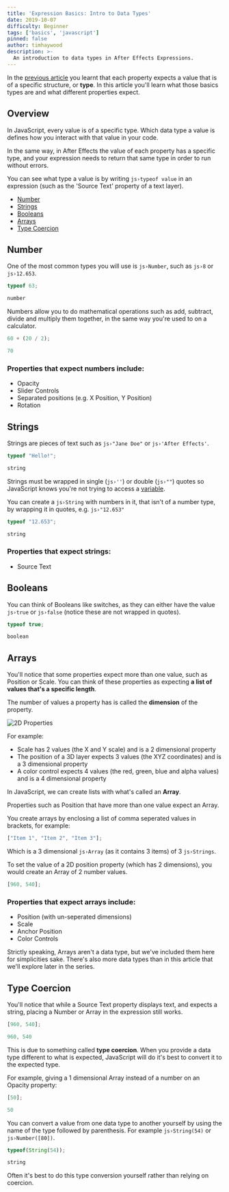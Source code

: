 ```yaml
---
title: 'Expression Basics: Intro to Data Types'
date: 2019-10-07
difficulty: Beginner
tags: ['basics', 'javascript']
pinned: false
author: timhaywood
description: >-
  An introduction to data types in After Effects Expressions.
---
```



In the [previous article](/blog/basics-introduction) you learnt that each property expects a value that is of a specific structure, or **type**. In this article you'll learn what those basics types are and what different properties expect.

## Overview

In JavaScript, every value is of a specific type. Which data type a value is defines how you interact with that value in your code.

In the same way, in After Effects the value of each property has a specific type, and your expression needs to return that same type in order to run without errors.

You can see what type a value is by writing `js›typeof value` in an expression (such as the 'Source Text' property of a text layer).

<ContentList>

- [Number](#number)
- [Strings](#strings)
- [Booleans](#booleans)
- [Arrays](#arrays)
- [Type Coercion](#type-coercion)

</ContentList>

## Number

One of the most common types you will use is `js›Number`, such as `js›8` or `js›12.653`. 

```js
typeof 63;
```
<Successful>

```js
number
```

</Successful>

Numbers allow you to do mathematical operations such as add, subtract, divide and multiply them together, in the same way you're used to on a calculator.

```js
60 + (20 / 2);
```

<Successful>

```js
70
```

</Successful>


### Properties that expect numbers include:

- Opacity
- Slider Controls
- Separated positions (e.g. X Position, Y Position)
- Rotation


## Strings

Strings are pieces of text such as `js›"Jane Doe"` or `js›'After Effects'`.

```js
typeof "Hello!";
```
<Successful>

```js
string
```

</Successful>


Strings must be wrapped in single (`js›''`) or double (`js›""`) quotes so JavaScript knows you're not trying to access a [variable](/blog/basics-variables).

You can create a `js›String` with numbers in it, that isn't of a number type, by wrapping it in quotes, e.g. `js›"12.653"`

```js
typeof "12.653";
```
<Successful>

```js
string
```

</Successful>

### Properties that expect strings:

- Source Text

## Booleans

You can think of Booleans like switches, as they can either have the value `js›true` or `js›false` (notice these are not wrapped in quotes).

```js
typeof true;
```
<Successful>

```js
boolean
```

</Successful>

## Arrays

You'll notice that some properties expect more than one value, such as Position or Scale. You can think of these properties as expecting **a list of values that's a specific length**.

The number of values a property has is called the **dimension** of the property.

![2D Properties](2d-properties.png)

For example:

- Scale has 2 values (the X and Y scale) and is a 2 dimensional property
- The position of a 3D layer expects 3 values (the XYZ coordinates) and is a 3 dimensional property
- A color control expects 4 values (the red, green, blue and alpha values) and is a 4 dimensional property

In JavaScript, we can create lists with what's called an **Array**.

<Inform>

Properties such as Position that have more than one value expect an Array.

</Inform>

You create arrays by enclosing a list of comma seperated values in brackets, for example:

```js
["Item 1", "Item 2", "Item 3"];
```

Which is a 3 dimensional `js›Array`  (as it contains 3 items) of 3 `js›Strings`.

To set the value of a 2D position property (which has 2 dimensions), you would create an Array of 2 number values.

```js
[960, 540];
```

### Properties that expect arrays include:

- Position (with un-seperated dimensions)
- Scale
- Anchor Position
- Color Controls

<Note>

Strictly speaking, Arrays aren't a data type, but we've included them here for simplicities sake. There's also more data types than in this article that we'll explore later in the series.

</Note>

## Type Coercion

You'll notice that while a Source Text property displays text, and expects a string, placing a Number or Array in the expression still works.

```js
[960, 540];
```
<Successful>

```js
960, 540
```

</Successful>

This is due to something called **type coercion**. When you provide a data type different to what is expected, JavaScript will do it's best to convert it to the expected type.

For example, giving a 1 dimensional Array instead of a number on an Opacity property:

```js
[50];
```
<Successful>

```js
50
```

</Successful>

You can convert a value from one data type to another yourself by using the name of the type followed by parenthesis. For example `js›String(54)` or `js›Number([80])`.

```js
typeof(String(54));
```
<Successful>

```js
string
```

</Successful>

Often it's best to do this type conversion yourself rather than relying on coercion.
